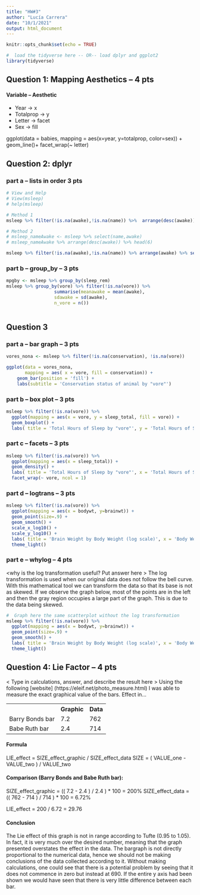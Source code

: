 ```yaml
---
title: "HW#3"
author: "Lucía Carrera"
date: "10/1/2021"
output: html_document
---
```


```r
knitr::opts_chunk$set(echo = TRUE)

#  load the tidyverse here -- OR-- load dplyr and ggplot2
library(tidyverse)

```

##  Question 1: Mapping Aesthetics -- 4 pts

####  Variable -- Aesthetic 

- Year -> x
- Totalprop -> y
- Letter -> facet
- Sex -> fill

<put your ggplot code here>
ggplot(data = babies, mapping = aes(x=year, y=totalprop, color=sex)) +
  geom_line()+
  facet_wrap(~ letter)


##  Question 2:  dplyr 

### part a  -- lists in order  3 pts

```r
# View and Help
# View(msleep)
# help(msleep)

# Method 1
msleep %>% filter(!is.na(awake),!is.na(name)) %>%  arrange(desc(awake)) %>% select(name,awake) %>% head(6)

# Method 2
# msleep_nameAwake <- msleep %>% select(name,awake) 
# msleep_nameAwake %>% arrange(desc(awake)) %>% head(6)

```

```r
msleep %>% filter(!is.na(awake),!is.na(name)) %>% arrange(awake) %>% select(name,awake) %>% head(6)

```

### part b -- group_by -- 3 pts

```r
mpgby <- msleep %>% group_by(sleep_rem)
msleep %>% group_by(vore) %>% filter(!is.na(vore)) %>% 
                  summarise(meanawake = mean(awake),
                  sdawake = sd(awake),
                  n_vore = n())
                  
```

##  Question 3 

### part a -- bar graph -- 3 pts

```r

vores_nona <- msleep %>% filter(!is.na(conservation), !is.na(vore))

ggplot(data = vores_nona,
       mapping = aes( x = vore, fill = conservation)) +
    geom_bar(position = 'fill') +
    labs(subtitle = 'Conservation status of animal by "vore"')
```

### part b -- box plot -- 3 pts

```r
msleep %>% filter(!is.na(vore)) %>%
  ggplot(mapping = aes(x = vore, y = sleep_total, fill = vore)) +
  geom_boxplot() +
  labs( title = 'Total Hours of Sleep by "vore"', y = 'Total Hours of Sleep')

```



### part c -- facets -- 3 pts

```r
msleep %>% filter(!is.na(vore)) %>%
  ggplot(mapping = aes(x = sleep_total)) +
  geom_density() +
  labs( title = 'Total Hours of Sleep by "vore"', x = 'Total Hours of Sleep') +
  facet_wrap(~ vore, ncol = 1)
```

  
### part d -- logtrans -- 3 pts

```r
msleep %>% filter(!is.na(vore)) %>%
  ggplot(mapping = aes(x = bodywt, y=brainwt)) +
  geom_point(size=.9) +
  geom_smooth() +
  scale_x_log10() +  
  scale_y_log10() +
  labs( title = 'Brain Weight by Body Weight (log scale)', x = 'Body Weight (log scale)', y = 'Brain Weight (log scale)') +
  theme_light()

```

### part e -- whylog -- 4 pts

<why is the log transformation useful?  Put answer here >
The log transformation is used when our original data does not follow the bell curve. With this mathematical tool we can transform the data so that its base is not as skewed. If we observe the graph below, most of the points are in the left and then the gray region occupies a large part of the graph. This is due to the data being skewed.

```r
#  Graph here the same scatterplot without the log transformation
msleep %>% filter(!is.na(vore)) %>%
  ggplot(mapping = aes(x = bodywt, y=brainwt)) +
  geom_point(size=.9) +
  geom_smooth() +
  labs( title = 'Brain Weight by Body Weight (log scale)', x = 'Body Weight (log scale)', y = 'Brain Weight (log scale)') +
  theme_light()
```



##  Question 4:   Lie Factor --   4 pts 

< Type in calculations, answer, and describe the result here >
Using the following [website] (https://eleif.net/photo_measure.html) I was able to measure the exact graphical value of the bars. 
Effect in...


<table>
<th>
</th>
<th>
Graphic             
</th>
<th>
Data                
</th>
</tr>
<td>
Barry Bonds bar     
</td>
<td>
7.2                 
</td>
<td>
762
</td>
</tr>
<tr>
<td>
Babe Ruth bar
</td>
<td>
2.4           
</td>
<td>
714
</td>
</tr>
</table>



#### Formula
LIE_effect = SIZE_effect_graphic / SIZE_effect_data
SIZE = ( VALUE_one - VALUE_two ) / VALUE_two


#### Comparison (Barry Bonds and Babe Ruth bar):
SIZE_effect_graphic = (( 7.2 - 2.4 ) / 2.4 ) * 100 = 200%
SIZE_effect_data = (( 762 - 714 ) / 714 ) * 100 = 6.72%

LIE_effect = 200 / 6.72 = 29.76


#### Conclusion
The Lie effect of this graph is not in range according to Tufte (0.95 to 1.05). In fact, it is very much over the desired number, meaning that the graph presented overstates the effect in the data. The bargraph is not directly proportional to the numerical data, hence we should not be making conclusions of the data collected according to it. Without making calculations, one could see that there is a potential problem by seeing that it does not commence in zero but instead at 690. If the entire y axis had been shown we would have seen that there is very little difference between each bar.

